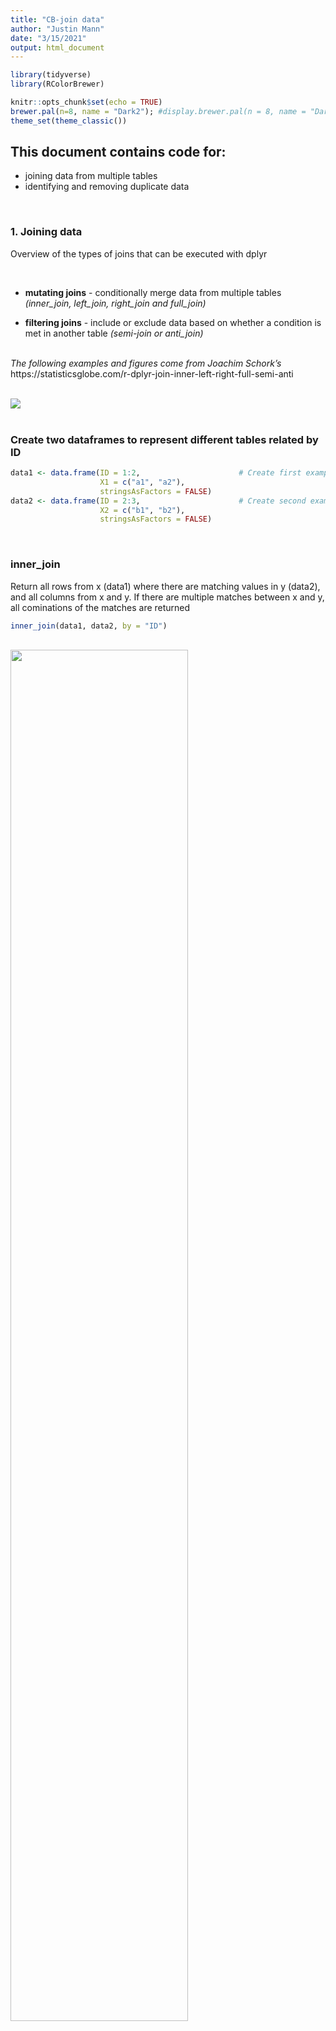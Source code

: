 ```yaml
---
title: "CB-join data"
author: "Justin Mann"
date: "3/15/2021"
output: html_document
---
```

```r
library(tidyverse)
library(RColorBrewer)
```

```r
knitr::opts_chunk$set(echo = TRUE)
brewer.pal(n=8, name = "Dark2"); #display.brewer.pal(n = 8, name = "Dark2")
theme_set(theme_classic())
```

## This document contains code for: 

- joining data from multiple tables
- identifying and removing duplicate data

<br>

### 1. Joining data
Overview of the types of joins that can be executed with dplyr

<br>

- <b>mutating joins</b> - conditionally merge data from multiple tables *(inner_join, left_join, right_join and full_join)*  

- <b>filtering joins</b> - include or exclude data based on whether a condition is met in another table *(semi-join or anti_join)*
<br>
<br>

*The following examples and figures come from Joachim Schork's*  https://statisticsglobe.com/r-dplyr-join-inner-left-right-full-semi-anti
<br>
<br>

![](C:\Users\Justin\Desktop\CrowBase\figures\dplyr-data-join-functions-overview.png)
<br>
<br>

### Create two dataframes to represent different tables related by ID

```r
data1 <- data.frame(ID = 1:2,                      # Create first example data frame
                    X1 = c("a1", "a2"),
                    stringsAsFactors = FALSE)
data2 <- data.frame(ID = 2:3,                      # Create second example data frame
                    X2 = c("b1", "b2"),
                    stringsAsFactors = FALSE)
```
<br>

### <b>inner_join</b> 
Return all rows from x (data1) where there are matching values in y (data2), and all columns from x and y. If there are multiple matches between x and y, all cominations of the matches are returned
<br>
```r
inner_join(data1, data2, by = "ID")  
```

<br>
![](C:\Users\Justin\Desktop\CrowBase\figures\inner_join.png){ width=75% }
<br>
<br>

### <b>left_join</b> 
Return all rows from x (table in the left hand argument) and all columns from x and y. Rows in x with no match in y will have NA values in the new columns. If there are multiple matches between x and y, all combinations of the matches are returned. 
<br>
```r
left_join(data1, data2, by = "ID")
```

<br> 
![](C:\Users\Justin\Desktop\CrowBase\figures\left_join.png){ width=75% }
<br>
<br>

### <b>right_join</b>
Same as left_join but returns all rows from y (table in the right hand argument).
<br>
```r
right_join(data1, data2, by = "ID")
```

<br>
![](C:\Users\Justin\Desktop\CrowBase\figures\right_join.png){ width=75% }
<br>
<br>

### <b>full_join</b>
Return all rows and all columns from both x and y. Where there are not matching values (no shared ID), return NA for missing column values. 
<br>
```r
full_join(data1, data2, by = "ID")
```

<br>
![](C:\Users\Justin\Desktop\CrowBase\figures\full_join.png){ width=75% }
<br>
<br>

### <b>semi_join</b>
Return all rows from x where there are matching values in y, keeping just columns from x. Semi join differes from inner join because inner join returns one row of x for every matching row in y while semi join never duplicates rows of x.
```r
semi_join(data1, data2, by = "ID")
```

<br>
![](C:\Users\Justin\Desktop\CrowBase\figures\semi_join.png){ width=75% }
<br>
<br>

### <b>anti_join</b>
Returns all rows from x where there not matching values in y, keeping just columns from x.
```r
anti_join(data1, data2, by = "ID")
```

<br>
![](C:\Users\Justin\Desktop\CrowBase\figures\anti_join.png){ width=75% }
<br>
<br>

## Joining multiple dataframes

<br>

Create an additional dataframe.
```r
data3 <- data.frame(ID = c(2, 4),                   # Create third example data frame
                    X2 = c("c1", "c2"),
                    X3 = c("d1", "d2"),
                    stringsAsFactors = FALSE)
```

### <b>full_join from all three dataframes</b>

```r
full_join(data1, data2, by = "ID") %>%              # Full outer join of multiple data frames
  full_join(., data3, by = "ID") 
```

### <b>full_join 

```r
full_join(data2, data3, by = c("ID", "X2"))         # Join by multiple columns
```

